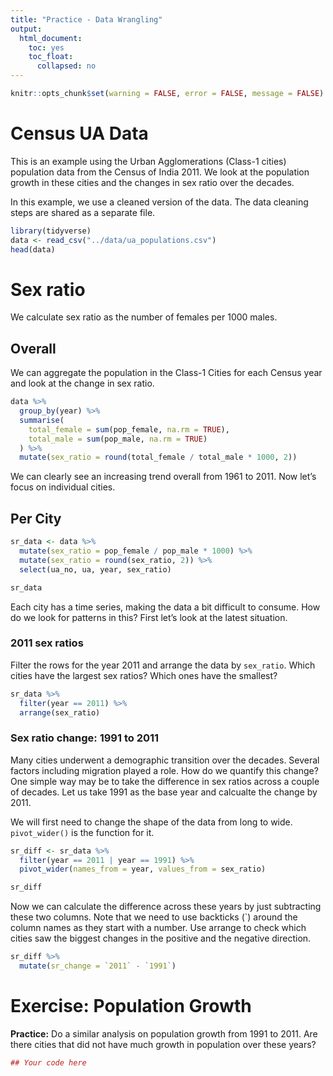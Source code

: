 ```yaml
---
title: "Practice - Data Wrangling"
output:
  html_document:
    toc: yes
    toc_float:
      collapsed: no
---
```


```r
knitr::opts_chunk$set(warning = FALSE, error = FALSE, message = FALSE)
```

# Census UA Data

This is an example using the Urban Agglomerations (Class-1 cities) population data from the Census of India 2011. We look at the population growth in these cities and the changes in sex ratio over the decades.

In this example, we use a cleaned version of the data. The data cleaning steps are shared as a separate file. 

```r
library(tidyverse)
data <- read_csv("../data/ua_populations.csv")
head(data)
```

# Sex ratio

We calculate sex ratio as the number of females per 1000 males.

## Overall

We can aggregate the population in the Class-1 Cities for each Census year and look at the change in sex ratio.

```r
data %>% 
  group_by(year) %>% 
  summarise(
    total_female = sum(pop_female, na.rm = TRUE),
    total_male = sum(pop_male, na.rm = TRUE)
  ) %>% 
  mutate(sex_ratio = round(total_female / total_male * 1000, 2))
```

We can clearly see an increasing trend overall from 1961 to 2011. Now let's focus on individual cities.

## Per City

```r
sr_data <- data %>% 
  mutate(sex_ratio = pop_female / pop_male * 1000) %>% 
  mutate(sex_ratio = round(sex_ratio, 2)) %>% 
  select(ua_no, ua, year, sex_ratio)

sr_data
```

Each city has a time series, making the data a bit difficult to consume. How do we look for patterns in this? First let's look at the latest situation.

### 2011 sex ratios

Filter the rows for the year 2011 and arrange the data by `sex_ratio`. Which cities have the largest sex ratios? Which ones have the smallest?

```r
sr_data %>% 
  filter(year == 2011) %>% 
  arrange(sex_ratio)
```

### Sex ratio change: 1991 to 2011

Many cities underwent a demographic transition over the decades. Several factors including migration played a role. How do we quantify this change? One simple way may be to take the difference in sex ratios across a couple of decades. Let us take 1991 as the base year and calcualte the change by 2011.

We will first need to change the shape of the data from long to wide. `pivot_wider()` is the function for it.

```r
sr_diff <- sr_data %>% 
  filter(year == 2011 | year == 1991) %>% 
  pivot_wider(names_from = year, values_from = sex_ratio)

sr_diff
```

Now we can calculate the difference across these years by just subtracting these two columns. Note that we need to use backticks (`) around the column names as they start with a number. Use arrange to check which cities saw the biggest changes in the positive and the negative direction.

```r
sr_diff %>% 
  mutate(sr_change = `2011` - `1991`)
```

# Exercise: Population Growth 

**Practice:** Do a similar analysis on population growth from 1991 to 2011. Are there cities that did not have much growth in population over these years?

```r
## Your code here

```



